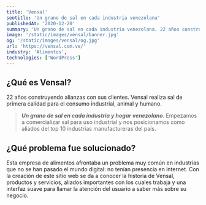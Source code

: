 ```yaml
---
title: 'Vensal'
seotitle: 'Un grano de sal en cada industria venezolana'
publishedAt: '2020-12-20'
summary: 'Un grano de sal en cada industria venezolana. 22 años construyendo alianzas. Productos de primera calidad para el consumo industrial, animal y humano.'
image: '/static/images/vensal/banner.jpg'
og: '/static/images/vensal/og.jpg'
url: 'https://vensal.com.ve/'
industry: 'Alimentos',
technologies: ['WordPress']
---
```


## ¿Qué es Vensal?

22 años construyendo alianzas con sus clientes. Vensal realiza sal de primera calidad para el consumo industrial, animal y humano.

> _**Un grano de sal en cada industria y hogar venezolano**_. Empezamos a comercializar sal para uso industrial y nos posicionamos como aliados del top 10 industrias manufactureras del país.

## ¿Qué problema fue solucionado?

Esta empresa de alimentos afrontaba un problema muy común en industrias que no se han pasado el mundo digital: no tenían presencia en internet. Con la creación de este sitio web se da a conocer la historia de Vensal, productos y servicios, aliados importantes con los cuales trabaja y una interfaz suave para llamar la atención del usuario a saber más sobre su negocio.